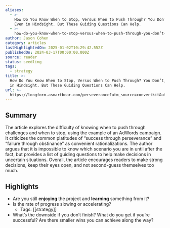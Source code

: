 ```yaml
---
aliases:
  - >-
    How Do You Know When to Stop, Versus When to Push Through? You Don’t, Not
    Even in Hindsight. But These Guiding Questions Can Help.
  - >-
    how-do-you-know-when-to-stop-versus-when-to-push-through-you-don’t-not-even-in-hindsight.-but-these-guiding-questions-can-help.
author: Jason Cohen
category: articles
lastHighlightedOn: 2025-01-02T10:29:42.552Z
publishedOn: 2024-03-17T00:00:00.000Z
source: reader
status: seedling
tags:
  - strategy
title: >-
  How Do You Know When to Stop, Versus When to Push Through? You Don’t, Not Even
  in Hindsight. But These Guiding Questions Can Help.
url: >-
  https://longform.asmartbear.com/perseverance?utm_source=convertkit&utm_medium=email&utm_campaign=asmartbear_newsletter
---
```

## Summary

The article explores the difficulty of knowing when to push through challenges and when to stop, using the example of an AdWords campaign. It criticizes the common platitudes of “success through perseverance” and “failure through obstinance” as convenient rationalizations. The author argues that it is impossible to know which scenario you are in until after the fact, but provides a list of guiding questions to help make decisions in uncertain situations. Overall, the article encourages readers to make strong decisions, keep their eyes open, and not second-guess themselves too much.

## Highlights

- Are you still **enjoying** the project and **learning** something from it?
- Is the rate of progress slowing or accelerating?
    - Tags: [[strategy]]
- What’s the downside if you don’t finish? What do you get if you’re successful? Are there smaller wins you can achieve along the way?
